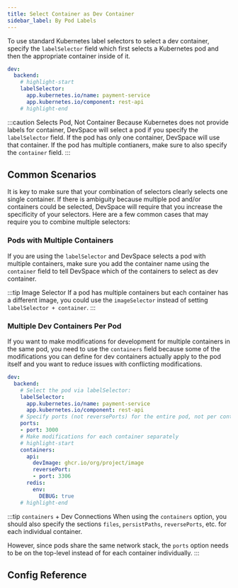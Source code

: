 ```yaml
---
title: Select Container as Dev Container
sidebar_label: By Pod Labels
---
```



To use standard Kubernetes label selectors to select a dev container, specify the `labelSelector` field which first selects a Kubernetes pod and then the appropriate container inside of it.

```yaml title=devspace.yaml
dev:
  backend:
    # highlight-start
    labelSelector:
      app.kubernetes.io/name: payment-service
      app.kubernetes.io/component: rest-api
    # highlight-end
```

:::caution Selects Pod, Not Container
Because Kubernetes does not provide labels for container, DevSpace will select a pod if you specify the `labelSelector` field. If the pod has only one container, DevSpace will use that container. If the pod has multiple contianers, make sure to also specify the `container` field.
:::


## Common Scenarios
It is key to make sure that your combination of selectors clearly selects one single container. If there is ambiguity because multiple pod and/or containers could be selected, DevSpace will require that you increase the specificity of your selectors. Here are a few common cases that may require you to combine multiple selectors:

### Pods with Multiple Containers
If you are using the `labelSelector` and DevSpace selects a pod with multiple containers, make sure you add the container name using the `container` field to tell DevSpace which of the containers to select as dev container.

:::tip Image Selector
If a pod has multiple containers but each container has a different image, you could use the `imageSelector` instead of setting `labelSelector + container`.
:::

### Multiple Dev Containers Per Pod
If you want to make modifications for development for multiple containers in the same pod, you need to use the `containers` field because some of the modifications you can define for dev containers actually apply to the pod itself and you want to reduce issues with conflicting modifications.

```yaml title=devspace.yaml
dev:
  backend:
    # Select the pod via labelSelector:
    labelSelector:
      app.kubernetes.io/name: payment-service
      app.kubernetes.io/component: rest-api
    # Specify ports (not reversePorts) for the entire pod, not per container
    ports:
    - port: 3000
    # Make modifications for each container separately
    # highlight-start
    containers:
      api:
        devImage: ghcr.io/org/project/image
        reversePort:
        - port: 3306
      redis:
        env:
          DEBUG: true
    # highlight-end
```

:::tip `containers` + Dev Connections
When using the `containers` option, you should also specify the sections `files`, `persistPaths`, `reversePorts`, etc. for each individual container.

However, since pods share the same network stack, the `ports` option needs to be on the top-level instead of for each container individually.
:::


## Config Reference

<ConfigPartial/>

